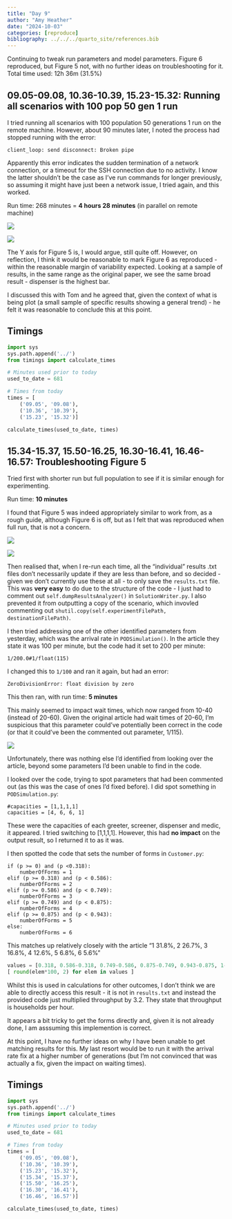 ```yaml
---
title: "Day 9"
author: "Amy Heather"
date: "2024-10-03"
categories: [reproduce]
bibliography: ../../../quarto_site/references.bib
---
```


::: {.callout-note}

Continuing to tweak run parameters and model parameters. Figure 6 reproduced, but Figure 5 not, with no further ideas on troubleshooting for it. Total time used: 12h 36m (31.5%)

:::

## 09.05-09.08, 10.36-10.39, 15.23-15.32: Running all scenarios with 100 pop 50 gen 1 run

I tried running all scenarios with 100 population 50 generations 1 run on the remote machine. However, about 90 minutes later, I noted the process had stopped running with the error:

```
client_loop: send disconnect: Broken pipe
```

Apparently this error indicates the sudden termination of a network connection, or a timeout for the SSH connection due to no activity. I know the latter shouldn't be the case as I've run commands for longer previously, so assuming it might have just been a network issue, I tried again, and this worked.

Run time: 268 minutes = **4 hours 28 minutes** (in parallel on remote machine)

![](figure5_100pop_50gen_1run.png)

![](figure6_100pop_50gen_1run.png)

The Y axis for Figure 5 is, I would argue, still quite off. However, on reflection, I think it would be reasonable to mark Figure 6 as reproduced - within the reasonable margin of variability expected. Looking at a sample of results, in the same range as the original paper, we see the same broad result - dispenser is the highest bar.

I discussed this with Tom and he agreed that, given the context of what is being plot (a small sample of specific results showing a general trend) - he felt it was reasonable to conclude this at this point.

## Timings

```python
import sys
sys.path.append('../')
from timings import calculate_times

# Minutes used prior to today
used_to_date = 681

# Times from today
times = [
    ('09.05', '09.08'),
    ('10.36', '10.39'),
    ('15.23', '15.32')]

calculate_times(used_to_date, times)
```

## 15.34-15.37, 15.50-16.25, 16.30-16.41, 16.46-16.57: Troubleshooting Figure 5

Tried first with shorter run but full population to see if it is similar enough for experimenting.

Run time: **10 minutes**

I found that Figure 5 was indeed appropriately similar to work from, as a rough guide, although Figure 6 is off, but as I felt that was reproduced when full run, that is not a concern.

![](figure5_100pop_1gen_1run.png)

![](figure6_100pop_1gen_1run.png)

Then realised that, when I re-run each time, all the "individual" results .txt files don't necessarily update if they are less than before, and so decided - given we don't currently use these at all - to only save the `results.txt` file. This was **very easy** to do due to the structure of the code - I just had to comment out `self.dumpResultsAnalyzer()` in `SolutionWriter.py`. I also prevented it from outputting a copy of the scenario, which invovled commenting out `shutil.copy(self.experimentFilePath, destinationFilePath)`.

I then tried addressing one of the other identified parameters from yesterday, which was the arrival rate in `PODSimulation()`. In the article they state it was 100 per minute, but the code had it set to 200 per minute:

```
1/200.0#1/float(115)
```

I changed this to `1/100` and ran it again, but had an error:

```
ZeroDivisionError: float division by zero
```

This then ran, with run time: **5 minutes**

This mainly seemed to impact wait times, which now ranged from 10-40 (instead of 20-60). Given the original article had wait times of 20-60, I'm suspicious that this parameter could've potentially been correct in the code (or that it could've been the commented out parameter, 1/115).

![](figure5_fix_arrivals.png)

Unfortunately, there was nothing else I'd identified from looking over the article, beyond some parameters I'd been unable to find in the code.

I looked over the code, trying to spot parameters that had been commented out (as this was the case of ones I'd fixed before). I did spot something in `PODSimulation.py`:

```
#capacities = [1,1,1,1]
capacities = [4, 6, 6, 1]
```

These were the capacities of each greeter, screener, dispenser and medic, it appeared. I tried switching to [1,1,1,1]. However, this had **no impact** on the output result, so I returned it to as it was.

I then spotted the code that sets the number of forms in `Customer.py`:

```
if (p >= 0) and (p <0.318):
    numberOfForms = 1
elif (p >= 0.318) and (p < 0.586):
    numberOfForms = 2
elif (p >= 0.586) and (p < 0.749):
    numberOfForms = 3
elif (p >= 0.749) and (p < 0.875):
    numberOfForms = 4
elif (p >= 0.875) and (p < 0.943):
    numberOfForms = 5
else:
    numberOfForms = 6
```

This matches up relatively closely with the article "1 31.8%, 2 26.7%, 3 16.8%, 4 12.6%, 5 6.8%, 6 5.6%"

```python
values = [0.318, 0.586-0.318, 0.749-0.586, 0.875-0.749, 0.943-0.875, 1-0.943]
[ round(elem*100, 2) for elem in values ]
```

Whilst this is used in calculations for other outcomes, I don't think we are able to directly access this result - it is not in `results.txt` and instead the provided code just multiplied throughput by 3.2. They state that throughput is households per hour.

It appears a bit tricky to get the forms directly and, given it is not already done, I am asssuming this implemention is correct.

At this point, I have no further ideas on why I have been unable to get matching results for this. My last resort would be to run it with the arrival rate fix at a higher number of generations (but I'm not convinced that was actually a fix, given the impact on waiting times).

## Timings

```python
import sys
sys.path.append('../')
from timings import calculate_times

# Minutes used prior to today
used_to_date = 681

# Times from today
times = [
    ('09.05', '09.08'),
    ('10.36', '10.39'),
    ('15.23', '15.32'),
    ('15.34', '15.37'),
    ('15.50', '16.25'),
    ('16.30', '16.41'),
    ('16.46', '16.57')]

calculate_times(used_to_date, times)
```